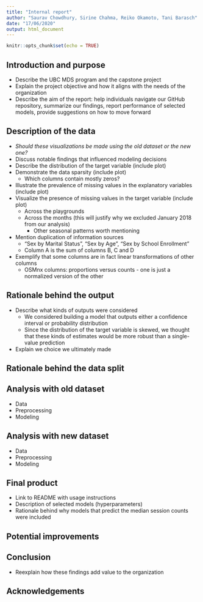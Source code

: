 ```yaml
---
title: "Internal report"
author: "Saurav Chowdhury, Sirine Chahma, Reiko Okamoto, Tani Barasch"
date: "17/06/2020"
output: html_document
---
```


```r
knitr::opts_chunk$set(echo = TRUE)
```

## Introduction and purpose

- Describe the UBC MDS program and the capstone project
- Explain the project objective and how it aligns with the needs of the organization
- Describe the aim of the report: help individuals navigate our GitHub repository, summarize our findings, report performance of selected models, provide suggestions on how to move forward 

## Description of the data

- _Should these visualizations be made using the old dataset or the new one?_
- Discuss notable findings that influenced modeling decisions
- Describe the distribution of the target variable (include plot)
- Demonstrate the data sparsity (include plot)
  - Which columns contain mostly zeros?
- Illustrate the prevalence of missing values in the explanatory variables (include plot)
- Visualize the presence of missing values in the target variable (include plot)
  - Across the playgrounds
  - Across the months (this will justify why we excluded January 2018 from our analysis)
    - Other seasonal patterns worth mentioning
- Mention duplication of information sources
  - "Sex by Marital Status", "Sex by Age", "Sex by School Enrollment"
  - Column A is the sum of columns B, C and D
- Exemplify that some columns are in fact linear transformations of other columns
  - OSMnx columns: proportions versus counts - one is just a normalized version of the other 

## Rationale behind the output

- Describe what kinds of outputs were considered
  - We considered building a model that outputs either a confidence interval or probability distribution
  - Since the distribution of the target variable is skewed, we thought that these kinds of estimates would be more robust than a single-value prediction
- Explain we choice we ultimately made


## Rationale behind the data split

## Analysis with old dataset

- Data
- Preprocessing
- Modeling

## Analysis with new dataset

- Data 
- Preprocessing
- Modeling 

## Final product

- Link to README with usage instructions
- Description of selected models (hyperparameters)
- Rationale behind why models that predict the median session counts were included

## Potential improvements

## Conclusion

- Reexplain how these findings add value to the organization

## Acknowledgements